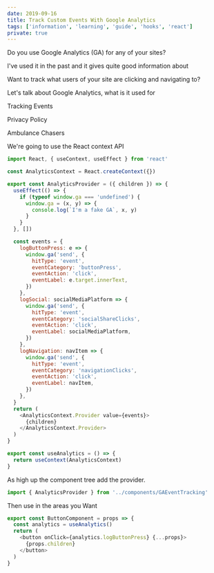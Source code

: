 ```yaml
---
date: 2019-09-16
title: Track Custom Events With Google Analytics
tags: ['information', 'learning', 'guide', 'hooks', 'react']
private: true
---
```


Do you use Google Analytics (GA) for any of your sites?

I've used it in the past and it gives quite good information about

Want to track what users of your site are clicking and navigating to?

Let's talk about Google Analytics, what is it used for

Tracking Events

Privacy Policy

Ambulance Chasers

We're going to use the React context API

```js
import React, { useContext, useEffect } from 'react'

const AnalyticsContext = React.createContext({})

export const AnalyticsProvider = ({ children }) => {
  useEffect(() => {
    if (typeof window.ga === 'undefined') {
      window.ga = (x, y) => {
        console.log(`I'm a fake GA`, x, y)
      }
    }
  }, [])

  const events = {
    logButtonPress: e => {
      window.ga('send', {
        hitType: 'event',
        eventCategory: 'buttonPress',
        eventAction: 'click',
        eventLabel: e.target.innerText,
      })
    },
    logSocial: socialMediaPlatform => {
      window.ga('send', {
        hitType: 'event',
        eventCategory: 'socialShareClicks',
        eventAction: 'click',
        eventLabel: socialMediaPlatform,
      })
    },
    logNavigation: navItem => {
      window.ga('send', {
        hitType: 'event',
        eventCategory: 'navigationClicks',
        eventAction: 'click',
        eventLabel: navItem,
      })
    },
  }
  return (
    <AnalyticsContext.Provider value={events}>
      {children}
    </AnalyticsContext.Provider>
  )
}

export const useAnalytics = () => {
  return useContext(AnalyticsContext)
}
```

As high up the component tree add the provider.

```js
import { AnalyticsProvider } from '../components/GAEventTracking'
```

Then use in the areas you Want

```js
export const ButtonComponent = props => {
  const analytics = useAnalytics()
  return (
    <button onClick={analytics.logButtonPress} {...props}>
      {props.children}
    </button>
  )
}
```

